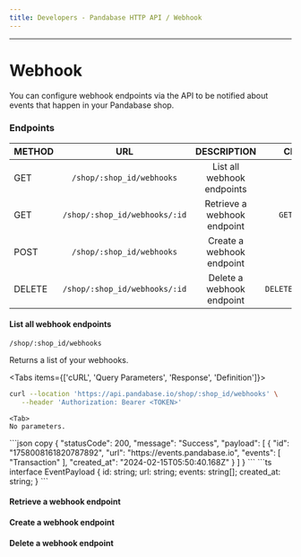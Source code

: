 ```yaml
---
title: Developers - Pandabase HTTP API / Webhook
---
```



---

# Webhook

You can configure webhook endpoints via the API to be notified about events that
happen in your Pandabase shop.

### Endpoints

| METHOD |              URL              |         DESCRIPTION         |             CHANGELOG SHORT CODE |
| :----- | :---------------------------: | :-------------------------: | -------------------------------: |
| GET    |   `/shop/:shop_id/webhooks`   | List all webhook endpoints  |         `GET#/SHOP/{ID}/WEBHOOK` |
| GET    | `/shop/:shop_id/webhooks/:id` | Retrieve a webhook endpoint |    `GET#/SHOP/{ID}/WEBHOOK/{ID}` |
| POST   |   `/shop/:shop_id/webhooks`   |  Create a webhook endpoint  |        `POST#/SHOP/{ID}/WEBHOOK` |
| DELETE | `/shop/:shop_id/webhooks/:id` |  Delete a webhook endpoint  | `DELETE#/SHOP/{ID}/WEBHOOK/{ID}` |

#### List all webhook endpoints

`/shop/:shop_id/webhooks`

Returns a list of your webhooks.

  <Tabs items={['cURL', 'Query Parameters', 'Response', 'Definition']}>
  <Tab>
  ```sh copy
curl --location 'https://api.pandabase.io/shop/:shop_id/webhooks' \
     --header 'Authorization: Bearer <TOKEN>'
  ```
  </Tab>

    <Tab>
    No parameters.

  </Tab>
<Tab>
  ```json copy
{
    "statusCode": 200,
    "message": "Success",
    "payload": [
        {
            "id": "1758008161820787892",
            "url": "https://events.pandabase.io",
            "events": [
                "Transaction"
            ],
            "created_at": "2024-02-15T05:50:40.168Z"
        }
    ]
}
```
</Tab>
<Tab>
```ts
interface EventPayload {
    id: string;
    url: string;
    events: string[];
    created_at: string;
}
```
</Tab>
</Tabs>

#### Retrieve a webhook endpoint

#### Create a webhook endpoint

#### Delete a webhook endpoint
